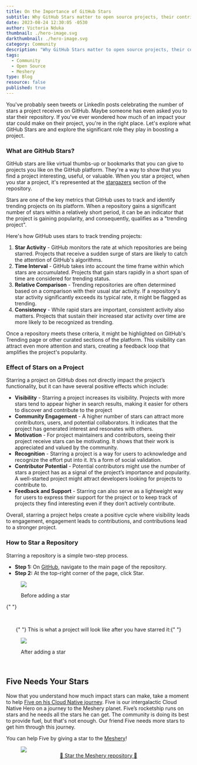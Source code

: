 ```yaml
---
title: On the Importance of GitHub Stars
subtitle: Why GitHub Stars matter to open source projects, their contributors, and their users
date: 2023-08-24 12:30:05 -0530
author: Victoria Nduka
thumbnail: ./hero-image.svg
darkthumbnail: ./hero-image.svg
category: Community
description: "Why GitHub Stars matter to open source projects, their contributors, and their users."
tags:
  - Community
  - Open Source
  - Meshery
type: Blog
resource: false
published: true
---
```




<BlogWrapper>

You've probably seen tweets or LinkedIn posts celebrating the number of stars a project receives on GitHub. Maybe someone has even asked you to star their repository. If you've ever wondered how much of an impact your star could make on their project, you're in the right place. Let's explore what GitHub Stars are and explore the significant role they play in boosting a project.

### What are GitHub Stars?

GitHub stars are like virtual thumbs-up or bookmarks that you can give to projects you like on the GitHub platform. They're a way to show that you find a project interesting, useful, or valuable. When you star a project, when you star a project, it's represented at the [stargazers](https://github.com/meshery/meshery/stargazers) section of the repository.

Stars are one of the key metrics that GitHub uses to track and identify trending projects on its platform. When a repository gains a significant number of stars within a relatively short period, it can be an indicator that the project is gaining popularity, and consequently, qualifies as a "trending project".

Here's how GitHub uses stars to track trending projects:

1. **Star Activity** -
   GitHub monitors the rate at which repositories are being starred. Projects that receive a sudden surge of stars are likely to catch the attention of GitHub's algorithms.
1. **Time Interval** -
   GitHub takes into account the time frame within which stars are accumulated. Projects that gain stars rapidly in a short span of time are considered for trending status.
1. **Relative Comparison** -
   Trending repositories are often determined based on a comparison with their usual star activity. If a repository's star activity significantly exceeds its typical rate, it might be flagged as trending.
1. **Consistency** -
   While rapid stars are important, consistent activity also matters. Projects that sustain their increased star activity over time are more likely to be recognized as trending.

Once a repository meets these criteria, it might be highlighted on GitHub's Trending page or other curated sections of the platform. This visibility can attract even more attention and stars, creating a feedback loop that amplifies the project's popularity.

### Effect of Stars on a Project

Starring a project on GitHub does not directly impact the project’s functionality, but it can have several positive effects which include:

- **Visibility** -
  Starring a project increases its visibility. Projects with more stars tend to appear higher in search results, making it easier for others to discover and contribute to the project
- **Community Engagement** -
  A higher number of stars can attract more contributors, users, and potential collaborators. It indicates that the project has generated interest and resonates with others.
- **Motivation** -
  For project maintainers and contributors, seeing their project receive stars can be motivating. It shows that their work is appreciated and valued by the community.
- **Recognition** - Starring a project is a way for users to acknowledge and recognize the effort put into it. It’s a form of social validation.
- **Contributor Potential** - Potential contributors might use the number of stars a project has as a signal of the project’s importance and popularity. A well-started project might attract developers looking for projects to contribute to.
- **Feedback and Support** - Starring can also serve as a lightweight way for users to express their support for the project or to keep track of projects they find interesting even if they don’t actively contribute.

Overall, starring a project helps create a positive cycle where visibility leads to engagement, engagement leads to contributions, and contributions lead to a stronger project.

### How to Star a Repository

Starring a repository is a simple two-step process.

- **Step 1:** On [GitHub](https://github.com/meshery/meshery), navigate to the main page of the repository.
- **Step 2:** At the top-right corner of the page, click Star.

<figure class="imgWithCaption">
  <img src={Before} />
  <figcaption>
    <p>Before adding a star</p>
  </figcaption>
</figure>

{" "}

<br />
<p style="display: flex; justify-content: center;">
  {" "}
  This is what a project will look like after you have starred it:{" "}
</p>

<figure class="imgWithCaption">
  <img src={After} />
  <figcaption>
    <p>After adding a star</p>
  </figcaption>
</figure>

<br />

## Five Needs Your Stars

Now that you understand how much impact stars can make, take a moment to help [Five on his Cloud Native journey](https://layer5.io/five/vol1/mascot-five-adventure-github-stars.pdf). Five is our intergalactic Cloud Native Hero on a journey to the Meshery planet. Five’s rocketship runs on stars and he needs all the stars he can get. The community is doing its best to provide fuel, but that's not enough. Our friend Five needs more stars to get him through this journey.

You can help Five by giving a star to the [Meshery](https://github.com/meshery/meshery)!

<a href="https://github.com/meshery/meshery">
  <figure class="imgWithCaption">
    <img src={Five} />
    <figcaption style="text-align:center;">
      🌟 Star the Meshery repository 🌟
      <br />
    </figcaption>
  </figure>
</a>

</BlogWrapper>
